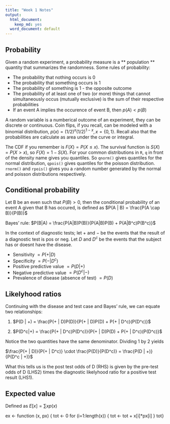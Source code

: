 ```yaml
---
title: "Week 1 Notes"
output:
  html_document:
    keep_md: yes
  word_document: default
---
```


## Probability

Given a random experiment, a probability measure is a ** population ** quantity that summarizes the randomness. Some rules of probability:

* The probability that nothing occurs is 0
* The probability that something occurs is 1
* The probability of something is 1 - the opposite outcome
* The probability of at least one of two (or more) things that cannot simultaneously occus (mutually exclusive) is the sum of their respective probabilities 
* If an event A implies the occurence of event B, then $p(A)<p(B)$

A random variable is a numberical outcome of an experiment, they can be discrete or continuous. Coin flips, if you recall, can be modeled with a binomial distribution, $p(x) = (1/2)^x(1/2)^{1-x}, x= \{0, 1\}$. Recall also that the probabilities are calculate as area under the curve or integral. 

The CDF if you remember is $F(X) = P(X \leq x)$. The survival function is $S(X) = P(X > x)$, so $F(X) = 1 - S(X)$. For your common distributions in `R`, `q` in front of the density name gives you quantiles. So `qnorm()` gives quantiles for the normal distribution, `qpois()` gives quantiles for the poisson distribution. `rnorm()` and `rpois()` gives you a `r`andom number generated by the normal and poisson distributions respectively. 

## Conditional probability

Let B be an even such that $P(B)>0$, then the conditional probability of an event A given that B has occured, is defined as $P(A | B) = \frac{P(A \cap B)}{P(B)}$

Bayes' rule: 
$P(B|A) = \frac{P(A|B)P(B)}{P(A|B)P(B) + P(A|B^c)P(B^c)}$

In the context of diagnostic tests; let $+$ and $-$ be the events that the result of a diagnostic test is pos or neg. Let $D$ and $D^c$ be the events that the subject has or doesnt have the disease. 

* Sensitivity $= P(+ | D)$
* Specificity $= P(- | D^c)$
* Positive predictive value $= P(D | +)$
* Negative predictive value $= P(D^c | -)$
* Prevalence of disease (absence of test) $= P(D)$

## Likelyhood ratios

Continuing with the disease and test case and Bayes' rule, we can equate two relationships:

1. $P(D | +) = \frac{P(+ | D)P(D)}{P(+ | D)P(D) + P(+ | D^c)(P(D^c)}$

2. $P(D^c|+) = \frac{P(+ | D^c)P(D^c)}{P(+ | D)P(D) + P(+ | D^c)(P(D^c)}$

Notice the two quantities have the same denominator. Dividing $1$ by $2$ yields

$\frac{P(+ | D)}{P(+ | D^c)} \cdot \frac{P(D)}{P(D^c)} = \frac{P(D | +)}{P(D^c | +)}$

What this tells us is the post test odds of D (RHS) is given by the pre-test odds of D (LHS2) times the diagnostic likelyhood ratio for a positive test result (LHS1). 

## Expected value

Defined as $E[x] = \sum xp(x)$

ex <- function (x, px) {
tot <- 0
for (i=1:length(x)) { 
tot <- tot + x[i]*px[i] }
tot}



